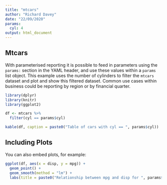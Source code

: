 ```yaml
---
title: "mtcars"
author: "Richard Davey"
date: "22/09/2020"
params:
  cyl: 4
output: html_document
---
```


## Mtcars

With parameterised reporting it is possible to feed in parameters using the `params:` section in the YAML header, and use these values within a `params` list object. This example uses the number of cylinders to filter the `mtcars` dataset and plot and show this filtered dataset. Common use cases within business could be reporting by region or by financial quarter.

```r
library(dplyr)
library(knitr)
library(ggplot2)

df <- mtcars %>%
  filter(cyl == params$cyl)

kable(df, caption = paste0("Table of cars with cyl == ", params$cyl))

```

## Including Plots

You can also embed plots, for example:

```r
ggplot(df, aes(x = disp, y = mpg)) +
  geom_point() +
  geom_smooth(method = "lm") +
  labs(title = paste0("Relationship between mpg and disp for ", params$cyl, " cylinder cars"))
```

